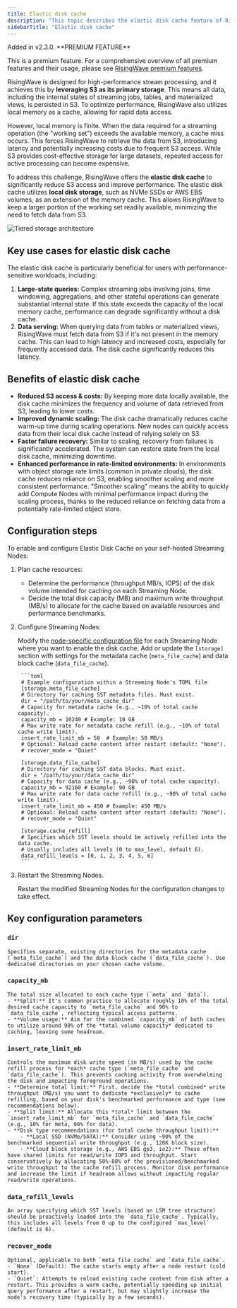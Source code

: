 ```yaml
---
title: Elastic disk cache
description: "This topic describes the elastic disk cache feature of RisingWave."
sidebarTitle: "Elastic disk cache"
---
```


<Note>
Added in v2.3.0.
</Note>

<Tip>
**PREMIUM FEATURE**

This is a premium feature. For a comprehensive overview of all premium features and their usage, please see [RisingWave premium features](/get-started/premium-features).
</Tip>

RisingWave is designed for high-performance stream processing, and it achieves this by **leveraging S3 as its primary storage**. This means all data, including the internal states of streaming jobs, tables, and materialized views, is persisted in S3. To optimize performance, RisingWave also utilizes local memory as a cache, allowing for rapid data access.

However, local memory is finite. When the data required for a streaming operation (the "working set") exceeds the available memory, a cache miss occurs. This forces RisingWave to retrieve the data from S3, introducing latency and potentially increasing costs due to frequent S3 access. While S3 provides cost-effective storage for large datasets, repeated access for active processing can become expensive.

To address this challenge, RisingWave offers the **elastic disk cache** to significantly reduce S3 access and improve performance. The elastic disk cache utilizes **local disk storage**, such as NVMe SSDs or AWS EBS volumes, as an extension of the memory cache. This allows RisingWave to keep a larger portion of the working set readily available, minimizing the need to fetch data from S3.

![Tiered storage architecture](/images/tiered-storage-architecture.png)

## Key use cases for elastic disk cache

The elastic disk cache is particularly beneficial for users with performance-sensitive workloads, including:

1.  **Large-state queries:** Complex streaming jobs involving joins, time windowing, aggregations, and other stateful operations can generate substantial internal state. If this state exceeds the capacity of the local memory cache, performance can degrade significantly without a disk cache.
2.  **Data serving:** When querying data from tables or materialized views, RisingWave must fetch data from S3 if it's not present in the memory cache. This can lead to high latency and increased costs, especially for frequently accessed data. The disk cache significantly reduces this latency.

## Benefits of elastic disk cache

*   **Reduced S3 access & costs:** By keeping more data locally available, the disk cache minimizes the frequency and volume of data retrieved from S3, leading to lower costs.
*   **Improved dynamic scaling:** The disk cache dramatically reduces cache warm-up time during scaling operations. New nodes can quickly access data from their local disk cache instead of relying solely on S3.
*   **Faster failure recovery:** Similar to scaling, recovery from failures is significantly accelerated. The system can restore state from the local disk cache, minimizing downtime.
*   **Enhanced performance in rate-limited environments:** In environments with object storage rate limits (common in private clouds), the disk cache reduces reliance on S3, enabling smoother scaling and more consistent performance. "Smoother scaling" means the ability to quickly add Compute Nodes with minimal performance impact during the scaling process, thanks to the reduced reliance on fetching data from a potentially rate-limited object store.

## Configuration steps

To enable and configure Elastic Disk Cache on your self-hosted Streaming Nodes:

1. Plan cache resources:
    - Determine the performance (throughput MB/s, IOPS) of the disk volume intended for caching on each Streaming Node.
    - Decide the total disk capacity (MB) and maximum write throughput (MB/s) to allocate for the cache based on available resources and performance benchmarks.
2. Configure Streaming Nodes:

    Modify the [node-specific configuration file](/deploy/node-specific-configurations) for each Streaming Node where you want to enable the disk cache. Add or update the `[storage]` section with settings for the metadata cache (`meta_file_cache`) and data block cache (`data_file_cache`).
        
        ```toml
        # Example configuration within a Streaming Node's TOML file
        [storage.meta_file_cache]
        # Directory for caching SST metadata files. Must exist.
        dir = "/path/to/your/meta_cache_dir"
        # Capacity for metadata cache (e.g., ~10% of total cache capacity).
        capacity_mb = 10240 # Example: 10 GB
        # Max write rate for metadata cache refill (e.g., ~10% of total cache write limit).
        insert_rate_limit_mb = 50  # Example: 50 MB/s
        # Optional: Reload cache content after restart (default: "None").
        # recover_mode = "Quiet"
        
        [storage.data_file_cache]
        # Directory for caching SST data blocks. Must exist.
        dir = "/path/to/your/data_cache_dir"
        # Capacity for data cache (e.g., ~90% of total cache capacity).
        capacity_mb = 92160 # Example: 90 GB
        # Max write rate for data cache refill (e.g., ~90% of total cache write limit).
        insert_rate_limit_mb = 450 # Example: 450 MB/s
        # Optional: Reload cache content after restart (default: "None").
        # recover_mode = "Quiet"
        
        [storage.cache_refill]
        # Specifies which SST levels should be actively refilled into the data cache.
        # Usually includes all levels (0 to max_level, default 6).
        data_refill_levels = [0, 1, 2, 3, 4, 5, 6]
        ```
    
3. Restart the Streaming Nodes.
    
    Restart the modified Streaming Nodes for the configuration changes to take effect.

## Key configuration parameters

### `dir`

    Specifies separate, existing directories for the metadata cache (`meta_file_cache`) and the data block cache (`data_file_cache`). Use dedicated directories on your chosen cache volume.

### `capacity_mb`

    The total size allocated to each cache type (`meta` and `data`).
    - **Split:** It's common practice to allocate roughly 10% of the total desired cache capacity to `meta_file_cache` and 90% to `data_file_cache`, reflecting typical access patterns.
    - **Volume usage:** Aim for the combined `capacity_mb` of both caches to utilize around 90% of the *total volume capacity* dedicated to caching, leaving some headroom.

### `insert_rate_limit_mb`

    Controls the maximum disk write speed (in MB/s) used by the cache refill process for *each* cache type (`meta_file_cache` and `data_file_cache`). This prevents caching activity from overwhelming the disk and impacting foreground operations.
    - **Determine total limit:** First, decide the *total combined* write throughput (MB/s) you want to dedicate *exclusively* to cache refilling, based on your disk's benchmarked performance and type (see recommendations below).
    - **Split limit:** Allocate this *total* limit between the `insert_rate_limit_mb` for `meta_file_cache` and `data_file_cache` (e.g., 10% for meta, 90% for data).
    - **Disk type recommendations (for total cache throughput limit):**
        - **Local SSD (NVMe/SATA):** Consider using ~90% of the benchmarked sequential write throughput (e.g., 128K block size).
        - **Cloud block storage (e.g., AWS EBS gp3, io2):** These often have shared limits for read/write IOPS and throughput. Start conservatively by allocating 50%-80% of the provisioned/benchmarked write throughput to the cache refill process. Monitor disk performance and increase the limit if headroom allows without impacting regular read/write operations.

### `data_refill_levels`

    An array specifying which SST levels (based on LSM tree structure) should be proactively loaded into the `data_file_cache`. Typically, this includes all levels from 0 up to the configured `max_level` (default is 6).

### `recover_mode`

    Optional, applicable to both `meta_file_cache` and `data_file_cache`.
    - `None` (Default): The cache starts empty after a node restart (cold start).
    - `Quiet`: Attempts to reload existing cache content from disk after a restart. This provides a warm cache, potentially speeding up initial query performance after a restart, but may slightly increase the node's recovery time (typically by a few seconds).